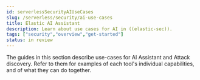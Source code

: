 ```yaml
---
id: serverlessSecurityAIUseCases
slug: /serverless/security/ai-use-cases
title: Elastic AI Assistant
description: Learn about use cases for AI in ((elastic-sec)).
tags: ["security","overview","get-started"]
status: in review
---
```


The guides in this section describe use-cases for AI Assistant and Attack discovery. Refer to them for examples of each tool's individual capabilities, and of what they can do together.

<DocLink slug="/serverless/security/ai-usecase-incident-reporting"/>
<DocLink slug="/serverless/security/triage-alerts-with-elastic-ai-assistant"/>
<DocLink slug="/serverless/security/ai-assistant-esql-queries"/>